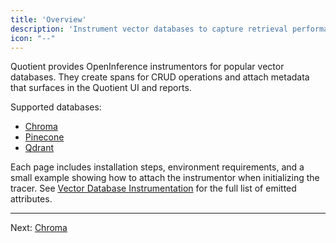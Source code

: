 ```yaml
---
title: 'Overview'
description: 'Instrument vector databases to capture retrieval performance in traces.'
icon: "--"
---
```


Quotient provides OpenInference instrumentors for popular vector databases. They create spans for CRUD operations and attach metadata that surfaces in the Quotient UI and reports.

Supported databases:

* [Chroma](./chroma)
* [Pinecone](./pinecone)
* [Qdrant](./qdrant)

Each page includes installation steps, environment requirements, and a small example showing how to attach the instrumentor when initializing the tracer. See [Vector Database Instrumentation](../../core-functionalities/traces/vector-database-semantic-conventions) for the full list of emitted attributes.

---

Next: [Chroma](./chroma)
